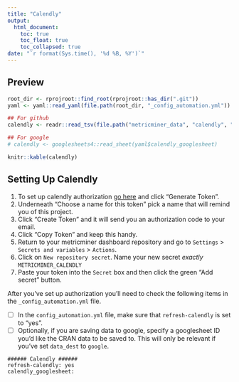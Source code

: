 ```yaml
---
title: "Calendly"
output: 
  html_document:
    toc: true
    toc_float: true
    toc_collapsed: true
date: "`r format(Sys.time(), '%d %B, %Y')`"
---
```


## Preview

```r
root_dir <- rprojroot::find_root(rprojroot::has_dir(".git"))
yaml <- yaml::read_yaml(file.path(root_dir, "_config_automation.yml"))

## For github
calendly <- readr::read_tsv(file.path("metricminer_data", "calendly", "calendly.tsv"))

## For google 
# calendly <- googlesheets4::read_sheet(yaml$calendly_googlesheet)
```

```r
knitr::kable(calendly)
```

## Setting Up Calendly

1. To set up calendly authorization [go here](https://calendly.com/integrations/api_webhooks) and click "Generate Token".
2. Underneath "Choose a name for this token" pick a name that will remind you of this project.
3. Click "Create Token" and it will send you an authorization code to your email.
4. Click "Copy Token" and keep this handy.
5. Return to your metricminer dashboard repository and go to `Settings` > `Secrets and variables` > `Actions`.
6. Click on `New repository secret`. Name your new secret *exactly* `METRICMINER_CALENDLY`
7. Paste your token into the `Secret` box and then click the green "Add secret" button.

After you've set up authorization you'll need to check the following items in the `_config_automation.yml` file.

- [ ] In the `config_automation.yml` file, make sure that `refresh-calendly` is set to "yes".
- [ ] Optionally, if you are saving data to google, specify a googlesheet ID you'd like the CRAN data to be saved to. This will only be relevant if you've set `data_dest` to `google`.
```
###### Calendly ######
refresh-calendly: yes
calendly_googlesheet:
```
